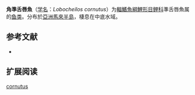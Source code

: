 {{Speciesbox
| name = 角準舌唇魚
| status = NE
| status_system = IUCN3.1
| image = 
| genus = Lobocheilos
| species = cornutus
| authority = [[Smith|Smith]], 1945
| synonyms = *''Lobocheilus cornutus''<br /><small>Smith, 1945</small>
}}

'''角準舌唇魚'''（[[学名|学名]]：''Lobocheilos cornutus''）为[[輻鰭魚綱|輻鰭魚綱]][[鯉形目|鯉形目]][[鲤科|鲤科]]準舌唇魚属的[[鱼类|鱼类]]。分布於[[亞洲|亞洲]][[馬來半島|馬來半島]]，棲息在中底水域。

== 参考文献 ==
*{{FishBase_species|genus=Lobocheilos|species=cornutus|year=2011|month=12}}

== 扩展阅读 ==
{{refbegin}}
{{wikispecies-inline|Lobocheilos |角準舌唇魚}}
{{refend}}
{{Taxonbar|from=Q3760838}}

[[Category:準舌唇魚属|cornutus]]


{{鯉形目小作品}}